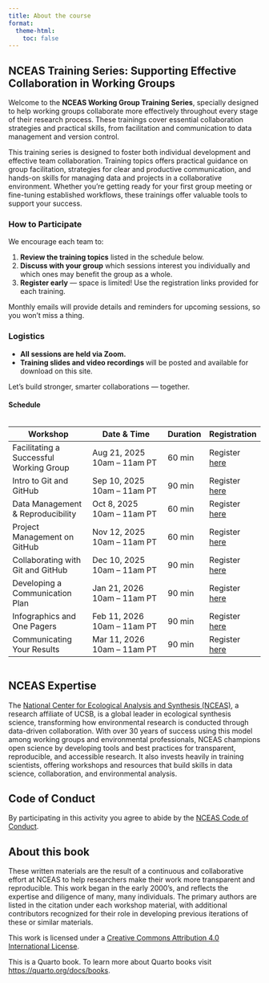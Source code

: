 ```yaml
---
title: About the course
format:
  theme-html:
    toc: false
---
```


::: column-margin

:::


## NCEAS Training Series: Supporting Effective Collaboration in Working Groups

Welcome to the **NCEAS Working Group Training Series**, specially designed to help working groups collaborate more effectively throughout every stage of their research process. These trainings cover essential collaboration strategies and practical skills, from facilitation and communication to data management and version control.

This training series is designed to foster both individual development and effective team collaboration. Training topics offers practical guidance on group facilitation, strategies for clear and productive communication, and hands-on skills for managing data and projects in a collaborative environment. Whether you're getting ready for your first group meeting or fine-tuning established workflows, these trainings offer valuable tools to support your success.

### How to Participate

We encourage each team to:

1. **Review the training topics** listed in the schedule below.  
2. **Discuss with your group** which sessions interest you individually and which ones may benefit the group as a whole.  
3. **Register early** — space is limited! Use the registration links provided for each training.  

Monthly emails will provide details and reminders for upcoming sessions, so you won’t miss a thing.

### Logistics

- **All sessions are held via Zoom.**  
- **Training slides and video recordings ** will be posted and available for download on this site.  

Let’s build stronger, smarter collaborations — together.

#### Schedule
<div style="font-size: 0.85em; overflow-x: auto;">
| **Workshop**                            | **Date & Time**                        | **Duration**        | **Registration**         |
|-----------------------------------------|----------------------------------------|---------------------|--------------------------|
| Facilitating a Successful Working Group | Aug 21, 2025<br>10am – 11am PT         | 60 min              | Register [here](#)       |
| Intro to Git and GitHub                 | Sep 10, 2025<br>10am – 11am PT         | 90 min              | Register [here](#)       |
| Data Management & Reproducibility       | Oct 8, 2025<br>10am – 11am PT          | 60 min              | Register [here](#)       |
| Project Management on GitHub            | Nov 12, 2025<br>10am – 11am PT         | 60 min              | Register [here](#)       |
| Collaborating with Git and GitHub       | Dec 10, 2025<br>10am – 11am PT         | 90 min              | Register [here](#)       |
| Developing a Communication Plan         | Jan 21, 2026<br>10am – 11am PT         | 90 min              | Register [here](#)       |
| Infographics and One Pagers             | Feb 11, 2026<br>10am – 11am PT         | 90 min              | Register [here](#)       |
| Communicating Your Results              | Mar 11, 2026<br>10am – 11am PT         | 90 min              | Register [here](#)       |

</div>


## NCEAS Expertise

The [National Center for Ecological Analysis and Synthesis (NCEAS)](https://www.nceas.ucsb.edu/), a research affiliate of UCSB, is a global leader in ecological synthesis science, transforming how environmental research is conducted through data-driven collaboration. With over 30 years of success using this model among working groups and environmental professionals, NCEAS champions open science by developing tools and best practices for transparent, reproducible, and accessible research. It also invests heavily in training scientists, offering workshops and resources that build skills in data science, collaboration, and environmental analysis.


## Code of Conduct

By participating in this activity you agree to abide by the [NCEAS Code of Conduct](https://www.nceas.ucsb.edu/sites/default/files/2021-11/NCEAS_Code-of-Conduct_Nov2021_0.pdf).

## About this book

These written materials are the result of a continuous and collaborative effort at NCEAS to help researchers make their work more transparent and reproducible. This work began in the early 2000's, and reflects the expertise and diligence of many, many individuals. The primary authors are listed in the citation under each workshop material, with additional contributors recognized for their role in developing previous iterations of these or similar materials.

This work is licensed under a [Creative Commons Attribution 4.0 International License](http://creativecommons.org/licenses/by/4.0/).

This is a Quarto book. To learn more about Quarto books visit <https://quarto.org/docs/books>.




